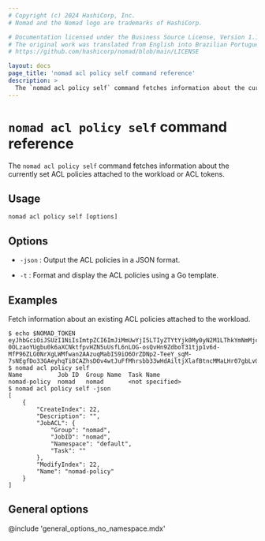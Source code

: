 ```yaml
---
# Copyright (c) 2024 HashiCorp, Inc.
# Nomad and the Nomad logo are trademarks of HashiCorp.

# Documentation licensed under the Business Source License, Version 1.1.
# The original work was translated from English into Brazilian Portuguese.
# https://github.com/hashicorp/nomad/blob/main/LICENSE

layout: docs
page_title: 'nomad acl policy self command reference'
description: >
  The `nomad acl policy self` command fetches information about the currently set access control list (ACL) policies available to the authenticated request.
---
```


# `nomad acl policy self` command reference

The `nomad acl policy self` command fetches information about the currently
set ACL policies attached to the workload or ACL tokens.

## Usage

```plaintext
nomad acl policy self [options]
```

## Options

- `-json` : Output the ACL policies in a JSON format.

- `-t` : Format and display the ACL policies using a Go template.

## Examples

Fetch information about an existing ACL policies attached to the workload.

```shell-session
$ echo $NOMAD_TOKEN
eyJhbGciOiJSUzI1NiIsImtpZCI6ImJiMmUwYjI5LTIyZTYtYjk0My0yN2M1LThkYmNmMjc5ODM0MCIsInR5cCI6IkpXVCJ9.eyJhdWQiOiJub21hZHByb2plY3QuaW8iLCJpYXQiOjE3NDM2OTI5NzksImp0aSI6IjJmOWI3ZGRmLWU1M2ItZGMxNS1kMzU4LTAyMDk5NjE1NThlMyIsIm5iZiI6MTc0MzY5Mjk3OSwibm9tYWRfYWxsb2NhdGlvbl9pZCI6IjhjMGJjMWFjLWRlMzMtYTNlYi03YWUwLTZiZjM3OGY5YzcxYiIsIm5vbWFkX2pvYl9pZCI6Im5vbWFkIiwibm9tYWRfbmFtZXNwYWNlIjoiZGVmYXVsdCIsIm5vbWFkX3Rhc2siOiJzZXJ2ZXIiLCJzdWIiOiJnbG9iYWw6ZGVmYXVsdDpub21hZDpub21hZDpzZXJ2ZXI6ZGVmYXVsdCJ9.IDZWTqGWRURDwI5OvO3LLjCsU1qzg6LEG4q5S7CfZawUXzMqAOoYajI_nynOGJp2aU77MqUyJmdFtrIBMoQnIxclEwNl9DkhfOrgjBsWefn9JqKEpORGD-0OLzaoYUgbu0k6aXCNktfpvHZN5uUsfL6nLOG-osQvHn9ZdboT31tjp1v6d-MfP96ZLG0NrXgLWMfwan2AAzuqMabIS9iO6OrZDNp2-TeeY_sqM-7sNEgfDo33GAeyhqTi8CAZhsDOv4wtJuFfMhrsbb33wHdAiltjXlafBtncMMaLHr07gbLvOMfty2_193i4Yi3H2PgPr7c4BYHoXyQJhFchDyYmFA
$ nomad acl policy self
Name          Job ID  Group Name  Task Name
nomad-policy  nomad   nomad       <not specified>
$ nomad acl policy self -json
[
    {
        "CreateIndex": 22,
        "Description": "",
        "JobACL": {
            "Group": "nomad",
            "JobID": "nomad",
            "Namespace": "default",
            "Task": ""
        },
        "ModifyIndex": 22,
        "Name": "nomad-policy"
    }
]
```


## General options

@include 'general_options_no_namespace.mdx'

